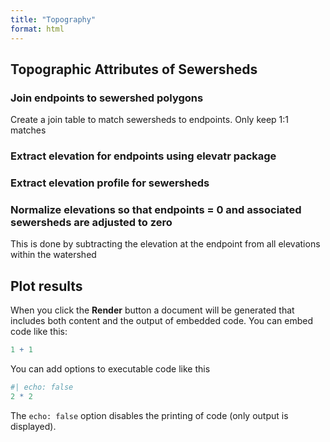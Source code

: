 ```yaml
---
title: "Topography"
format: html
---
```


## Topographic Attributes of Sewersheds

### Join endpoints to sewershed polygons

Create a join table to match sewersheds to endpoints. Only keep 1:1 matches


### Extract elevation for endpoints using elevatr package

### Extract elevation profile for sewersheds

### Normalize elevations so that endpoints = 0 and associated sewersheds are adjusted to zero
This is done by subtracting the elevation at the endpoint from all elevations within the watershed

## Plot results

When you click the **Render** button a document will be generated that includes both content and the output of embedded code. You can embed code like this:

```r
1 + 1
```

You can add options to executable code like this 

```r
#| echo: false
2 * 2
```

The `echo: false` option disables the printing of code (only output is displayed).
